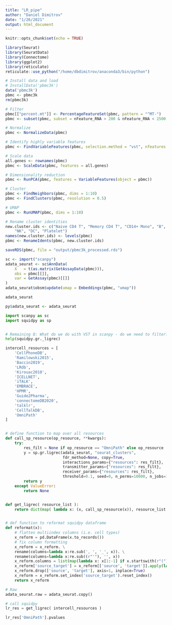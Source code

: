 ```yaml
---
title: "LR_pipe"
author: "Daniel Dimitrov"
date: "1/26/2021"
output: html_document
---
```


```r
knitr::opts_chunk$set(echo = TRUE)
```

```r
library(Seurat)
library(SeuratData)
library(Connectome)
library(ggplot2)
library(reticulate)
reticulate::use_python("/home/dbdimitrov/anaconda3/bin/python")


```


```r

# Install data and load
# InstallData('pbmc3k')
data('pbmc3k')
pbmc <- pbmc3k
rm(pbmc3k)

# Filter
pbmc[["percent.mt"]] <- PercentageFeatureSet(pbmc, pattern = "^MT-")
pbmc <- subset(pbmc, subset = nFeature_RNA > 200 & nFeature_RNA < 2500 & percent.mt < 5)

# Normalize
pbmc <- NormalizeData(pbmc)

# Identify highly variable features
pbmc <- FindVariableFeatures(pbmc, selection.method = "vst", nfeatures = 2000)

# Scale data
all.genes <- rownames(pbmc)
pbmc <- ScaleData(pbmc, features = all.genes)

# Dimensionality reduction
pbmc <- RunPCA(pbmc, features = VariableFeatures(object = pbmc))

# Cluster
pbmc <- FindNeighbors(pbmc, dims = 1:10)
pbmc <- FindClusters(pbmc, resolution = 0.5)

# UMAP
pbmc <- RunUMAP(pbmc, dims = 1:10)

# Rename cluster identities
new.cluster.ids <- c("Naive CD4 T", "Memory CD4 T", "CD14+ Mono", "B", "CD8 T", "FCGR3A+ Mono", 
    "NK", "DC", "Platelet")
names(new.cluster.ids) <- levels(pbmc)
pbmc <- RenameIdents(pbmc, new.cluster.ids)

saveRDS(pbmc, file = "output/pbmc3k_processed.rds")

```


```r
sc <- import("scanpy")
adata_seurat <- sc$AnnData(
    X   = t(as.matrix(GetAssayData(pbmc))),
    obs = pbmc[[]],
    var = GetAssay(pbmc)[[]]
)
adata_seurat$obsm$update(umap = Embeddings(pbmc, "umap"))

adata_seurat

py$adata_seurat <- adata_seurat
```



```python
import scanpy as sc
import squidpy as sp


# Remaining Q: What do we do with VST in scanpy - do we need to filter?
help(squidpy.gr._ligrec)
```

```python

intercell_resources = [
    'CellPhoneDB',
    'Ramilowski2015',
    'Baccin2019',
    'LRdb',
    'Kirouac2010',
    'ICELLNET',
    'iTALK',
    'EMBRACE',
    'HPMR',
    'Guide2Pharma',
    'connectomeDB2020',
    'talklr',
    'CellTalkDB',
    'OmniPath'
]


# define function to map over all resources
def call_sp_resource(op_resource, **kwargs):
    try:
        res_filt = None if op_resource == "OmniPath" else op_resource
        y = sp.gr.ligrec(adata_seurat, "seurat_clusters",
                         fdr_method=None, copy=True,
                         interactions_params={"resources": res_filt},
                         transmitter_params={"resources": res_filt},
                         receiver_params={"resources": res_filt},
                         threshold=0.1, seed=0, n_perms=10000, n_jobs=1)
        return y
    except ValueError:
        return None


def get_ligrec( resource_list ):
    return dict(map( lambda x: (x, call_sp_resource(x)), resource_list ))


# def function to reformat squidpy dataframe
def reformat(x):
    # flatten multiindex columns (i.e. cell types)
    x_reform = pd.DataFrame(x.to_records())
    # fix column formatting
    x_reform = x_reform. \
    rename(columns=lambda x:re.sub(', ', '_', x)). \
    rename(columns=lambda x:re.sub((r"'"), '', x)) 
    x_reform.columns = list(map(lambda x: x[1:-1] if x.startswith(r"(") else x, x_reform.columns))
    x_reform['source_target'] = x_reform[['source', 'target']].apply(lambda x: '_'.join(x), axis=1)
    x_reform.drop(['source', 'target'], axis=1, inplace=True)
    x_reform = x_reform.set_index('source_target').reset_index()
    return x_reform

```

```python
# Raw
adata_seurat.raw = adata_seurat.copy()

# call squidpy
lr_res = get_ligrec( intercell_resources )
```

```python
lr_res['OmniPath'].pvalues
```




